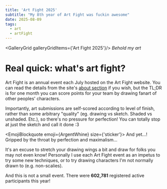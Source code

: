 ```yaml
---
title: 'Art Fight 2025'
subtitle: "My 8th year of Art Fight was fuckin awesome"
date: 2025-08-09
tags:
  - art
  - artFight
---
```



<GalleryGrid galleryGridItems={'Art Fight 2025'}/>
_Behold my art_

# Real quick: what's art fight?

Art Fight is an annual event each July hosted on the Art Fight website. You can read the details from the site's [about section](https://artfight.net/info/about) if you wish, but the TL;DR is for one month you can score points for your team by drawing fanart of other peoples' characters.

Importantly, art submissions are self-scored according to level of finish, rather than some arbitrary "quality" (eg. drawing vs sketch. Shaded vs unshaded. Etc.), so there's no pressure for perfection! You can totally stop at just the sketch and call it done :3

<EmojiBlockquote emoji={ArgentWhine} size={'sticker'}>
And yet...! Gripped by the throat by perfection and maximalism...
</EmojiBlockquote>


It's an excuse to stretch your drawing wings a bit and draw for folks you may not even know! Personally I use each Art Fight event as an impetus to try some new techniques, or to try drawing characters I'm not normally drawn to (e.g. non-scalies).

And this is not a small event. There were **602,781** registered active participants this year!
